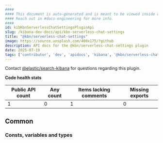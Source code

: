```yaml
---
####
#### This document is auto-generated and is meant to be viewed inside our experimental, new docs system.
#### Reach out in #docs-engineering for more info.
####
id: kibKbnServerlessChatSettingsPluginApi
slug: /kibana-dev-docs/api/kbn-serverless-chat-settings
title: "@kbn/serverless-chat-settings"
image: https://source.unsplash.com/400x175/?github
description: API docs for the @kbn/serverless-chat-settings plugin
date: 2025-07-19
tags: ['contributor', 'dev', 'apidocs', 'kibana', '@kbn/serverless-chat-settings']
---
```




Contact [@elastic/search-kibana](https://github.com/orgs/elastic/teams/search-kibana) for questions regarding this plugin.

**Code health stats**

| Public API count  | Any count | Items lacking comments | Missing exports |
|-------------------|-----------|------------------------|-----------------|
| 1 | 0 | 1 | 0 |

## Common

### Consts, variables and types
<DocDefinitionList data={kbnServerlessChatSettingsObj.common.misc}/>

